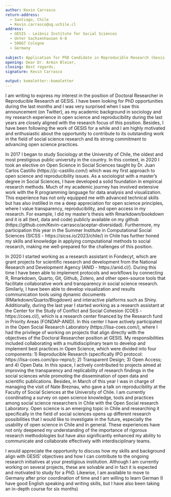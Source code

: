 ```yaml
---
author: Kevin Carrasco
return-address: 
  - Santiago, Chile
  - Kevin.carrasco@ug.uchile.cl
address:
  - GESIS - Leibniz Institute for Social Sciences
  - Unter Sachsenhausen 6-8
  - 50667 Cologne
  - Germany
  
subject: Application for PhD Candidate in Reproducible Research (Gesis)
opening: Dear Dr. Armin Bleier,
closing: Best regards,
signature: Kevin Carrasco

output: komaletter::komaletter
---
```


I am writing to express my interest in the position of Doctoral Researcher in Reproducible Research at GESIS. I have been looking for PhD opportunities during the last months and I was very surprised when I saw this announcement (on Twitter), as my academic background in sociology and my research experience in open science and reproducibility during the last years are closely aligned with the research focus of this position. Besides, I have been following the work of GESIS for a while and I am highly motivated and enthusiastic about the opportunity to contribute to its outstanding work in the field of social science research and its strong commitment to advancing open science practices. 

In 2017 I began to study Sociology at the University of Chile, the oldest and most prestigious public university in the country. In this context, in 2020 I took an elective on Open Science in Social Sciences taught by Dr. Juan Carlos Castillo (https://jc-castillo.com/) which was my first approach to open science and reproducibility issues. As a sociologist with a master's degree in Social Sciences, I have developed a solid foundation in empirical research methods. Much of my academic journey has involved extensive work with the R programming language for data analysis and visualization. This experience has not only equipped me with advanced technical skills but has also instilled in me a deep appreciation for open science principles, where I value transparency, reproducibility, and open access in my research. For example, I did my master’s thesis with Rmarkdown/bookdown and it is all (text, data and code) publicly available on my github (https://github.com/Kevin-carrasco/aceptar-diversidad). Furthermore, my participation this year in the Summer Institute in Computational Social Sciences (SICSS - https://sicss.io/2023/chile/) in Chile has further honed my skills and knowledge in applying computational methods to social research, making me well-prepared for the challenges of this position.

In 2020 I started working as a research assistant in Fondecyt, which are grant projects for scientific research and development from the National Research and Development Agency (ANID - https://anid.cl/). During this time I have been able to implement protocols and workflows by connecting R, Rmarkdown, Quarto, Git, Github, Zotero, and other open-source tools that facilitate collaborative work and transparency in social science research. Similarly, I have been able to develop visualization and results communication tools using dynamic documents (RMarkdown/Quarto/Blogdown) and interactive platforms such as Shiny. Additionally, during the last year I started working as a research assistant at the Center for the Study of Conflict and Social Cohesion (COES - https://coes.cl/), which is a research center financed by the Research fund in Priority Areas (FONDAP-ANID). In this center I have actively participated in the Open Social Research Laboratory (https://lisa-coes.com/), where I had the privilege of working on projects that align directly with the objectives of the Doctoral Researcher position at GESIS. My responsibilities included collaborating with a multidisciplinary team to develop and implement best practices in Open Science, which were divided into four components: 1) Reproducible Research (specifically IPO protocol: https://lisa-coes.com/ipo-repro/); 2) Transparent Design; 3) Open Access; and 4) Open Data. In this space, I actively contributed to projects aimed at improving the transparency and replicability of research findings in the social sciences while promoting the dissemination of open data and scientific publications. Besides, in March of this year I was in charge of managing the visit of Nate Breznau, who gave a talk on reproducibility at the Faculty of Social Sciences at the University of Chile. I am currently coordinating a survey on open science knowledge, tools and practices among social science researchers in Chile with the Open Social research Laboratory. Open science is an emerging topic in Chile and researching it specifically in the field of social sciences opens up different research possibilities that I would like to investigate in the future, especially the usability of open science in Chile and in general. These experiences have not only deepened my understanding of the importance of rigorous research methodologies but have also significantly enhanced my ability to communicate and collaborate effectively with interdisciplinary teams.

I would appreciate the opportunity to discuss how my skills and background align with GESIS' objectives and how I can contribute to the ongoing research initiatives at your prestigious institution. Although I am currently working on several projects, these are solvable and in fact it is expected and motivated to study for a PhD. Likewise, I am available to move to Germany after prior coordination of time and I am willing to learn German (I have good English speaking and writing skills, but I have also been taking an in-depth course for six months)

